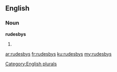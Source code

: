 ==English==

===Noun===
'''rudesbys'''

# {{plural of|[[rudesby]]}}

[[Category:English plurals]]

[[ar:rudesbys]]
[[fr:rudesbys]]
[[ku:rudesbys]]
[[my:rudesbys]]
